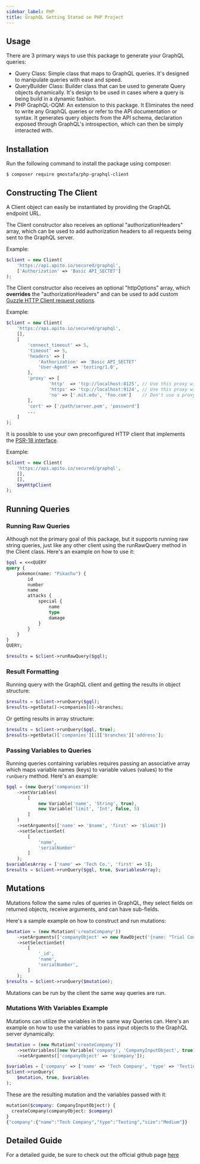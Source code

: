 ```yaml
---
sidebar_label: PHP
title: GraphQL Getting Stated on PHP Project
---
```


## Usage
There are 3 primary ways to use this package to generate your GraphQL queries:

* Query Class: Simple class that maps to GraphQL queries. It's designed to manipulate queries with ease and speed.
* QueryBuilder Class: Builder class that can be used to generate Query objects dynamically. It's design to be used in cases where a query is being build in a dynamic fashion.
* PHP GraphQL-OQM: An extension to this package. It Eliminates the need to write any GraphQL queries or refer to the API documentation or syntax. It generates query objects from the API schema, declaration exposed through GraphQL's introspection, which can then be simply interacted with.

## Installation
Run the following command to install the package using composer:

```shell
$ composer require gmostafa/php-graphql-client
```

## Constructing The Client

A Client object can easily be instantiated by providing the GraphQL endpoint
URL.

The Client constructor also receives an optional "authorizationHeaders"
array, which can be used to add authorization headers to all requests being sent
to the GraphQL server.


<ApiSecretNote />

Example:

```php
$client = new Client(
    'https://api.apito.io/secured/graphql',
    ['Authorization' => 'Basic API_SECTET']
);
```


The Client constructor also receives an optional "httpOptions" array, which
**overrides** the "authorizationHeaders" and can be used to add custom
[Guzzle HTTP Client request options](https://guzzle.readthedocs.io/en/latest/request-options.html).

Example:

```php
$client = new Client(
    'https://api.apito.io/secured/graphql',
    [],
    [
        'connect_timeout' => 5,
        'timeout' => 5,
        'headers' => [
            'Authorization' => 'Basic API_SECTET'
            'User-Agent' => 'testing/1.0',
        ],
        'proxy' => [
                'http'  => 'tcp://localhost:8125', // Use this proxy with "http"
                'https' => 'tcp://localhost:9124', // Use this proxy with "https",
                'no' => ['.mit.edu', 'foo.com']    // Don't use a proxy with these
        ],
        'cert' => ['/path/server.pem', 'password']
        ...
    ]
);
```


It is possible to use your own preconfigured HTTP client that implements the [PSR-18 interface](https://www.php-fig.org/psr/psr-18/).

Example:

```php
$client = new Client(
    'https://api.apito.io/secured/graphql',
    [],
    [],
    $myHttpClient
);
```

## Running Queries

### Running Raw Queries
Although not the primary goal of this package, but it supports running raw string queries, just like any other client using the runRawQuery method in the Client class. Here's an example on how to use it:

```graphql
$gql = <<<QUERY
query {
    pokemon(name: "Pikachu") {
        id
        number
        name
        attacks {
            special {
                name
                type
                damage
            }
        }
    }
}
QUERY;

$results = $client->runRawQuery($gql);
```

### Result Formatting

Running query with the GraphQL client and getting the results in object
structure:

```php
$results = $client->runQuery($gql);
$results->getData()->companies[0]->branches;
```
Or getting results in array structure:

```php
$results = $client->runQuery($gql, true);
$results->getData()['companies'][1]['branches']['address'];
```

### Passing Variables to Queries

Running queries containing variables requires passing an associative array which
maps variable names (keys) to variable values (values) to the `runQuery` method.
Here's an example:

```php
$gql = (new Query('companies'))
    ->setVariables(
        [
            new Variable('name', 'String', true),
            new Variable('limit', 'Int', false, 5)
        ]
    )
    ->setArguments(['name' => '$name', 'first' => '$limit'])
    ->setSelectionSet(
        [
            'name',
            'serialNumber'
        ]
    );
$variablesArray = ['name' => 'Tech Co.', 'first' => 5];
$results = $client->runQuery($gql, true, $variablesArray);
```

## Mutations

Mutations follow the same rules of queries in GraphQL, they select fields on
returned objects, receive arguments, and can have sub-fields.

Here's a sample example on how to construct and run mutations:

```php
$mutation = (new Mutation('createCompany'))
    ->setArguments(['companyObject' => new RawObject('{name: "Trial Company", employees: 200}')])
    ->setSelectionSet(
        [
            '_id',
            'name',
            'serialNumber',
        ]
    );
$results = $client->runQuery($mutation);
```

Mutations can be run by the client the same way queries are run.

### Mutations With Variables Example

Mutations can utilize the variables in the same way Queries can. Here's an
example on how to use the variables to pass input objects to the GraphQL server
dynamically:

```php
$mutation = (new Mutation('createCompany'))
    ->setVariables([new Variable('company', 'CompanyInputObject', true)])
    ->setArguments(['companyObject' => '$company']);

$variables = ['company' => ['name' => 'Tech Company', 'type' => 'Testing', 'size' => 'Medium']];
$client->runQuery(
    $mutation, true, $variables
);
```

These are the resulting mutation and the variables passed with it:

```php
mutation($company: CompanyInputObject!) {
  createCompany(companyObject: $company)
}
{"company":{"name":"Tech Company","type":"Testing","size":"Medium"}}
```

## Detailed Guide
For a detailed guide, be sure to check out the official github page [here](https://github.com/mghoneimy/php-graphql-client)
